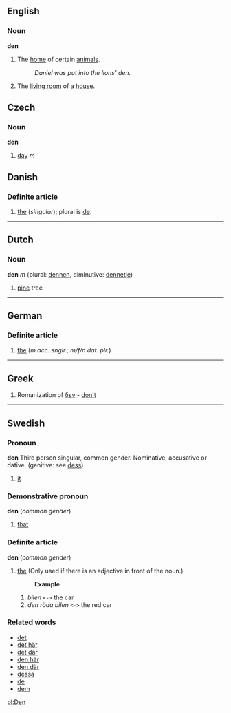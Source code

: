==English==
===Noun===
'''den'''
#The [[home]] of certain [[animal]]s.
#:''Daniel was put into the lions' den.''
#The [[living room]] of a [[house]].
== Czech ==
=== Noun ===
'''den'''
#[[day]] ''m''

== Danish ==
=== Definite article ===

# [[the]] (''singular''); plural is [[de#Danish|de]].

----

==Dutch==
===Noun===
'''den''' ''m'' (plural: [[dennen]], diminutive: [[dennetje]])

# [[pine]] tree
----

== German ==
=== Definite article ===

# [[the]] (''m acc. snglr.; m/f/n dat. plr.'')
----

== Greek ==

#Romanization of [[δεν]] - [[don't]]
----

==Swedish==
===Pronoun===
'''den''' Third person singular, common gender. Nominative, accusative or dative. (genitive: see [[dess]])
# [[it]]

===Demonstrative pronoun===
'''den''' (''common gender'')
# [[that]]

===Definite article===
'''den''' (''common gender'')
# [[the]] (Only used if there is an adjective in front of the noun.)
#:'''Example'''
## ''bilen'' <tt><-></tt> the car
## ''den röda bilen'' <tt><-></tt> the red car


===Related words===
*[[det]]
*[[det här]]
*[[det där]]
*[[den här]]
*[[den där]]
*[[dessa]]
*[[de]]
*[[dem]]

[[pl:Den]]